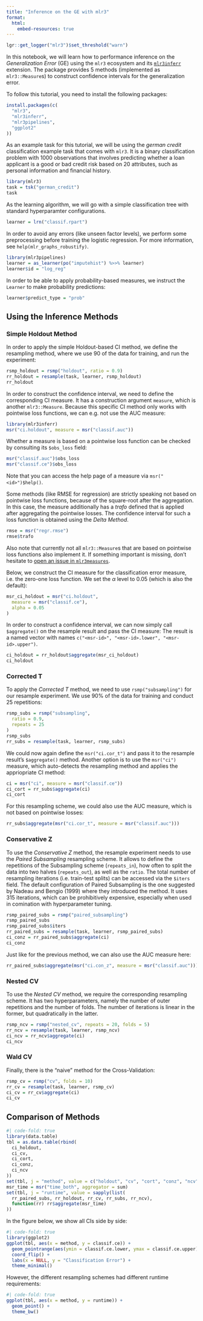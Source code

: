 ```yaml
---
title: "Inference on the GE with mlr3"
format:
  html:
    embed-resources: true
---
```


```r
lgr::get_logger("mlr3")$set_threshold("warn")
```

In this notebook, we will learn how to performance inference on the *Generalization Error* (GE) using the `mlr3` ecosystem and its [`mlr3inferr`](https://github.com/mlr-org/mlr3inferr) extension.
The package provides 5 methods (implemented as `mlr3::Measure`s) to construct confidence intervals for the generalization error.

To follow this tutorial, you need to install the following packages:

```r
install.packages(c(
  "mlr3",
  "mlr3inferr",
  "mlr3pipelines",
  "ggplot2"
))
```

As an example task for this tutorial, we will be using the *german credit* classification example task that comes with `mlr3`.
It is a binary classification problem with 1000 observations that involves predicting whether a loan applicant is a good or bad credit risk based on 20 attributes, such as personal information and financial history.


```r
library(mlr3)
task = tsk("german_credit")
task
```

As the learning algorithm, we will go with a simple classification tree with standard hyperparamter configurations.

```r
learner = lrn("classif.rpart")
```

In order to avoid any errors (like unseen factor levels), we perform some preprocessing before training the logistic regression.
For more information, see `help(mlr_graphs_robustify)`.

```r
library(mlr3pipelines)
learner = as_learner(po("imputehist") %>>% learner)
learner$id = "log_reg"
```

In order to be able to apply probability-based measures, we instruct the `Learner` to make probability predictions:

```r
learner$predict_type = "prob"
```

## Using the Inference Methods

### Simple Holdout Method

In order to apply the simple Holdout-based CI method, we define the resampling method, where we use $90%$ of the data for training, and run the experiment:

```r
rsmp_holdout = rsmp("holdout", ratio = 0.9)
rr_holdout = resample(task, learner, rsmp_holdout)
rr_holdout
```

In order to construct the confidence interval, we need to define the corresponding CI measure.
It has a construction argument `measure`, which is another `mlr3::Measure`.
Because this specific CI method only works with pointwise loss functions, we can e.g. not use the AUC measure:

```r
library(mlr3inferr)
msr("ci.holdout", measure = msr("classif.auc"))
```

Whether a measure is based on a pointwise loss function can be checked by consulting its `$obs_loss` field:

```r
msr("classif.auc")$obs_loss
msr("classif.ce")$obs_loss
```

Note that you can access the help page of a measure via `msr("<id>")$help()`.

:::{.callout-note}
Some methods (like RMSE for regression) are strictly speaking not based on pointwise loss functions, because of the square-root after the aggregation.
In this case, the measure additionally has a *trafo* defined that is applied after aggregating the pointwise losses.
The confidence interval for such a loss function is obtained using the *Delta Method*.

```r
rmse = msr("regr.rmse")
rmse$trafo
```

Also note that currently not all `mlr3::Measure`s that are based on pointwise loss functions also implement it.
If something important is missing, don't hesitate to [open an issue in `mlr3measures`](https://github.com/mlr-org/mlr3measures/issues/new).
:::

Below, we construct the CI measure for the classification error measure, i.e. the zero-one loss function.
We set the $\alpha$ level to 0.05 (which is also the default):

```r
msr_ci_holdout = msr("ci.holdout",
  measure = msr("classif.ce"),
  alpha = 0.05
)
```

In order to construct a confidence interval, we can now simply call `$aggregate()` on the resample result and pass the CI measure:
The result is a named vector with names `c("<msr-id>", "<msr-id>.lower", "<msr-id>.upper")`.

```r
ci_holdout = rr_holdout$aggregate(msr_ci_holdout)
ci_holdout
```


### Corrected T

To apply the *Corrected T* method, we need to use `rsmp("subsampling")` for our resample experiment.
We use 90% of the data for training and conduct 25 repetitions:

```r
rsmp_subs = rsmp("subsampling",
  ratio = 0.9,
  repeats = 25
)
rsmp_subs
rr_subs = resample(task, learner, rsmp_subs)
```

We could now again define the `msr("ci.cor_t")` and pass it to the resample result's `$aggregate()` method.
Another option is to use the `msr("ci")` measure, which auto-detects the resampling method and applies the appriopriate CI method:

```r
ci = msr("ci", measure = msr("classif.ce"))
ci_cort = rr_subs$aggregate(ci)
ci_cort
```

For this resampling scheme, we could also use the AUC measure, which is not based on pointwise losses:

```r
rr_subs$aggregate(msr("ci.cor_t", measure = msr("classif.auc")))
```

### Conservative Z

To use the *Conservative Z* method, the resample experiment needs to use the *Paired Subsampling* resampling scheme.
It allows to define the repetitions of the Subsampling scheme (`repeats_in`), how often to split the data into two halves (`repeats_out`), as well as the `ratio`.
The total number of resampling iterations (i.e. train-test splits) can be accessed via the `$iters` field.
The default configuration of Paired Subsampling is the one suggested by Nadeau and Bengio (1999) where they introduced the method.
It uses 315 iterations, which can be prohibitively expensive, especially when used in comination with hyperparameter tuning.

```r
rsmp_paired_subs = rsmp("paired_subsampling")
rsmp_paired_subs
rsmp_paired_subs$iters
rr_paired_subs = resample(task, learner, rsmp_paired_subs)
ci_conz = rr_paired_subs$aggregate(ci)
ci_conz
```

Just like for the previous method, we can also use the AUC measure here: 

```r
rr_paired_subs$aggregate(msr("ci.con_z", measure = msr("classif.auc")))
```

### Nested CV

To use the *Nested CV* method, we require the corresponding resampling scheme.
It has two hyperparameters, namely the number of outer repetitions and the number of folds.
The number of iterations is linear in the former, but quadratically in the latter.

```r
rsmp_ncv = rsmp("nested_cv", repeats = 20, folds = 5)
rr_ncv = resample(task, learner, rsmp_ncv)
ci_ncv = rr_ncv$aggregate(ci)
ci_ncv
```

### Wald CV

Finally, there is the "naive" method for the Cross-Validation:

```r
rsmp_cv = rsmp("cv", folds = 10)
rr_cv = resample(task, learner, rsmp_cv)
ci_cv = rr_cv$aggregate(ci)
ci_cv
```

## Comparison of Methods

```r
#| code-fold: true
library(data.table)
tbl = as.data.table(rbind(
  ci_holdout,
  ci_cv,
  ci_cort,
  ci_conz,
  ci_ncv
))
set(tbl, j = "method", value = c("holdout", "cv", "cort", "conz", "ncv"))
msr_time = msr("time_both", aggregator = sum)
set(tbl, j = "runtime", value = sapply(list(
  rr_paired_subs, rr_holdout, rr_cv, rr_subs, rr_ncv),
  function(rr) rr$aggregate(msr_time)
))
```

In the figure below, we show all CIs side by side:

```r
#| code-fold: true
library(ggplot2)
ggplot(tbl, aes(x = method, y = classif.ce)) +
  geom_pointrange(aes(ymin = classif.ce.lower, ymax = classif.ce.upper), fatten = 1.4) +
  coord_flip() +                        
  labs(x = NULL, y = "Classification Error") +
  theme_minimal()
```

However, the different resampling schemes had different runtime requirements:

```r
#| code-fold: true
ggplot(tbl, aes(x = method, y = runtime)) + 
  geom_point() +
  theme_bw()
```





